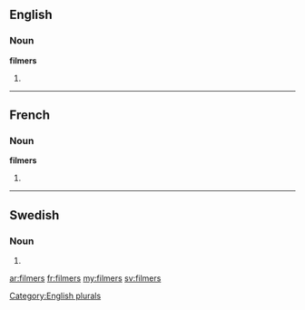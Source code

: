 ==English==

===Noun===
'''filmers'''

# {{plural of|filmer}}

[[Category:English plurals]]

----

==French==

===Noun===
'''filmers''' {{m}}

# {{plural of|filmer|lang=fr}}

----

==Swedish==

===Noun===
{{head|sv|noun form}}

# {{sv-noun-form-indef-gen-pl|film}}

[[ar:filmers]]
[[fr:filmers]]
[[my:filmers]]
[[sv:filmers]]